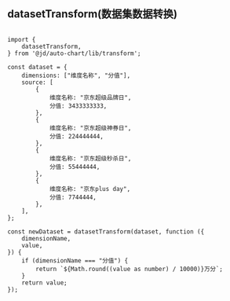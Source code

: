 
<Meta title="api/Transform/datasetTransform" />

## datasetTransform(数据集数据转换)
```tsx

import {
    datasetTransform,
} from '@jd/auto-chart/lib/transform';

const dataset = {
    dimensions: ["维度名称", "分值"],
    source: [
        {
            维度名称: "京东超级品牌日",
            分值: 3433333333,
        },
        {
            维度名称: "京东超级神券日",
            分值: 224444444,
        },
        {
            维度名称: "京东超级秒杀日",
            分值: 55444444,
        },
        {
            维度名称: "京东plus day",
            分值: 7744444,
        },
    ],
};

const newDataset = datasetTransform(dataset, function ({
    dimensionName,
    value,
}) {
    if (dimensionName === "分值") {
        return `${Math.round((value as number) / 10000)}万分`;
    }
    return value;
});

```

<Canvas><DatasetTransformDemo/></Canvas>
